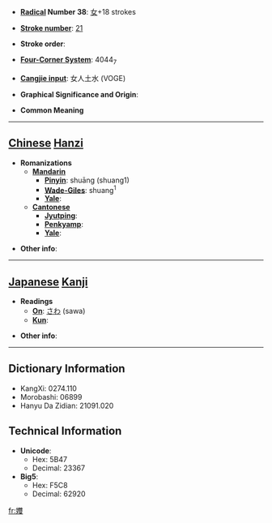 * '''[[Wiktionary:Chinese radical index| Radical]] Number 38''': [[Wiktionary:Chinese radical index 女|女]]+18 strokes

* '''[[Wiktionary:Chinese total strokes index|Stroke number]]''': [[Wiktionary:Chinese total strokes index 21|21]]

* '''Stroke order''': 

* '''[[Wiktionary:Chinese four corner index|Four-Corner System]]''': 4044<sub>7</sub>

* '''[[Wiktionary:Chinese Cangjie index|Cangjie input]]''': 女人土水 (VOGE)

* '''Graphical Significance and Origin''': 

* '''Common Meaning'''

----

== [[Chinese]] [[Hanzi]] ==

* '''Romanizations'''
** '''[[Mandarin]]'''
*** '''[[Pinyin]]''': shuāng (shuang1)
*** '''[[Wade-Giles]]''': shuang<sup>1</sup>
*** '''[[Yale]]''': 
** '''[[Cantonese]]'''
*** '''[[Jyutping]]''':
*** '''[[Penkyamp]]''': 
*** '''[[Yale]]''': 

* '''Other info''': 

----

== [[Japanese]] [[Kanji]] ==

* '''Readings'''
** '''[[On]]''': [[さわ]] (sawa)
** '''[[Kun]]''': 

* '''Other info''':  

----

== Dictionary Information ==

* KangXi: 0274.110
* Morobashi: 06899
* Hanyu Da Zidian: 21091.020

== Technical Information ==

* '''Unicode''':
** Hex: 5B47
** Decimal: 23367
* '''Big5''':
** Hex: F5C8
** Decimal: 62920

[[fr:孇]]